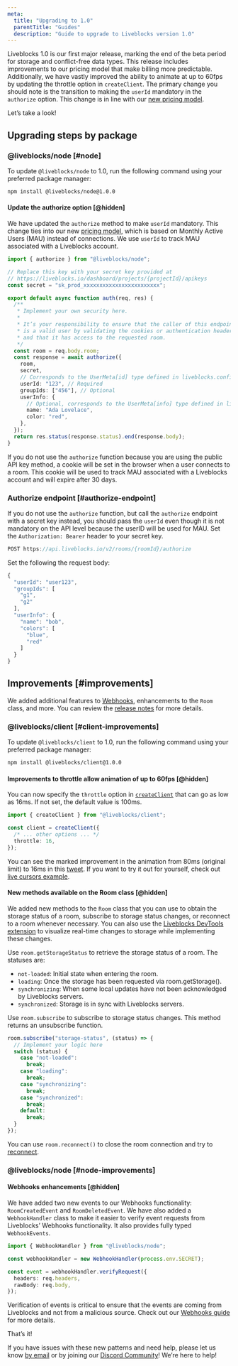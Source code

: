 ```yaml
---
meta:
  title: "Upgrading to 1.0"
  parentTitle: "Guides"
  description: "Guide to upgrade to Liveblocks version 1.0"
---
```


Liveblocks 1.0 is our first major release, marking the end of the beta period
for storage and conflict-free data types. This release includes improvements to
our pricing model that make billing more predictable. Additionally, we have
vastly improved the ability to animate at up to 60fps by updating the throttle
option in `createClient`. The primary change you should note is the transition
to making the `userId` mandatory in the `authorize` option. This change is in
line with our [new pricing model](https://liveblocks.io/pricing).

Let’s take a look!

## Upgrading steps by package

### @liveblocks/node [#node]

To update `@liveblocks/node` to 1.0, run the following command using your
preferred package manager:

```bash
npm install @liveblocks/node@1.0.0
```

#### Update the authorize option [@hidden]

We have updated the `authorize` method to make `userId` mandatory. This change
ties into our new [pricing model](https://liveblocks.io/pricing), which is based
on Monthly Active Users (MAU) instead of connections. We use `userId` to track
MAU associated with a Liveblocks account.

```ts highlight="20"
import { authorize } from "@liveblocks/node";

// Replace this key with your secret key provided at
// https://liveblocks.io/dashboard/projects/{projectId}/apikeys
const secret = "sk_prod_xxxxxxxxxxxxxxxxxxxxxxxx";

export default async function auth(req, res) {
  /**
   * Implement your own security here.
   *
   * It’s your responsibility to ensure that the caller of this endpoint
   * is a valid user by validating the cookies or authentication headers
   * and that it has access to the requested room.
   */
  const room = req.body.room;
  const response = await authorize({
    room,
    secret,
    // Corresponds to the UserMeta[id] type defined in liveblocks.config.ts
    userId: "123", // Required
    groupIds: ["456"], // Optional
    userInfo: {
      // Optional, corresponds to the UserMeta[info] type defined in liveblocks.config.ts
      name: "Ada Lovelace",
      color: "red",
    },
  });
  return res.status(response.status).end(response.body);
}
```

If you do not use the `authorize` function because you are using the public API
key method, a cookie will be set in the browser when a user connects to a room.
This cookie will be used to track MAU associated with a Liveblocks account and
will expire after 30 days.

### Authorize endpoint [#authorize-endpoint]

If you do not use the `authorize` function, but call the `authorize` endpoint
with a secret key instead, you should pass the `userId` even though it is not
mandatory on the API level because the userID will be used for MAU. Set the
`Authorization: Bearer` header to your secret key.

```ts
POST https://api.liveblocks.io/v2/rooms/{roomId}/authorize
```

Set the following the request body:

```ts highlight="3"
{
  "userId": "user123",
  "groupIds": [
    "g1",
    "g2"
  ],
  "userInfo": {
    "name": "bob",
    "colors": [
      "blue",
      "red"
    ]
  }
}
```

## Improvements [#improvements]

We added additional features to [Webhooks](/docs/guides/webhooks), enhancements
to the `Room` class, and more. You can review the
[release notes](https://github.com/liveblocks/liveblocks/releases) for more
details.

### @liveblocks/client [#client-improvements]

To update `@liveblocks/client` to 1.0, run the following command using your
preferred package manager:

```bash
npm install @liveblocks/client@1.0.0
```

#### Improvements to throttle allow animation of up to 60fps [@hidden]

You can now specify the `throttle` option in
[`createClient`](https://liveblocks.io/docs/api-reference/liveblocks-client#createClientThrottle)
that can go as low as 16ms. If not set, the default value is 100ms.

```ts highlight="5"
import { createClient } from "@liveblocks/client";

const client = createClient({
  /* ... other options ... */
  throttle: 16,
});
```

You can see the marked improvement in the animation from 80ms (original limit) to
16ms in this
[tweet](https://twitter.com/ctnicholasdev/status/1622656511758700546). If you
want to try it out for yourself, check out
[live cursors example](https://liveblocks.io/examples/live-cursors/nextjs).

#### New methods available on the Room class [@hidden]

We added new methods to the `Room` class that you can use to obtain the storage
status of a room, subscribe to storage status changes, or reconnect to a room
whenever necessary. You can also use the
[Liveblocks DevTools extension](/devtools) to visualize real-time changes to
storage while implementing these changes.

Use `room.getStorageStatus` to retrieve the storage status of a room. The
statuses are:

- `not-loaded`: Initial state when entering the room.
- `loading`: Once the storage has been requested via room.getStorage().
- `synchronizing`: When some local updates have not been acknowledged by
  Liveblocks servers.
- `synchronized`: Storage is in sync with Liveblocks servers.

Use `room.subscribe` to subscribe to storage status changes. This method returns
an unsubscribe function.

```ts
room.subscribe("storage-status", (status) => {
  // Implement your logic here
  switch (status) {
    case "not-loaded":
      break;
    case "loading":
      break;
    case "synchronizing":
      break;
    case "synchronized":
      break;
    default:
      break;
  }
});
```

You can use `room.reconnect()` to close the room connection and try to
[reconnect](/docs/api-reference/liveblocks-client#Room.reconnect).

### @liveblocks/node [#node-improvements]

#### Webhooks enhancements [@hidden]

We have added two new events to our Webhooks functionality: `RoomCreatedEvent`
and `RoomDeletedEvent`. We have also added a `WebhookHandler` class to make it
easier to verify event requests from Liveblocks’ Webhooks functionality. It also
provides fully typed `WebhookEvents`.

```ts
import { WebhookHandler } from "@liveblocks/node";

const webhookHandler = new WebhookHandler(process.env.SECRET);

const event = webhookHandler.verifyRequest({
  headers: req.headers,
  rawBody: req.body,
});
```

Verification of events is critical to ensure that the events are coming from
Liveblocks and not from a malicious source. Check out our
[Webhooks guide](https://liveblocks.io/docs/guides/webhooks) for more details.

That’s it!

If you have issues with these new patterns and need help, please let us know
[by email](mailto:support@liveblocks.io) or by joining our
[Discord Community](/discord)! We’re here to help!
